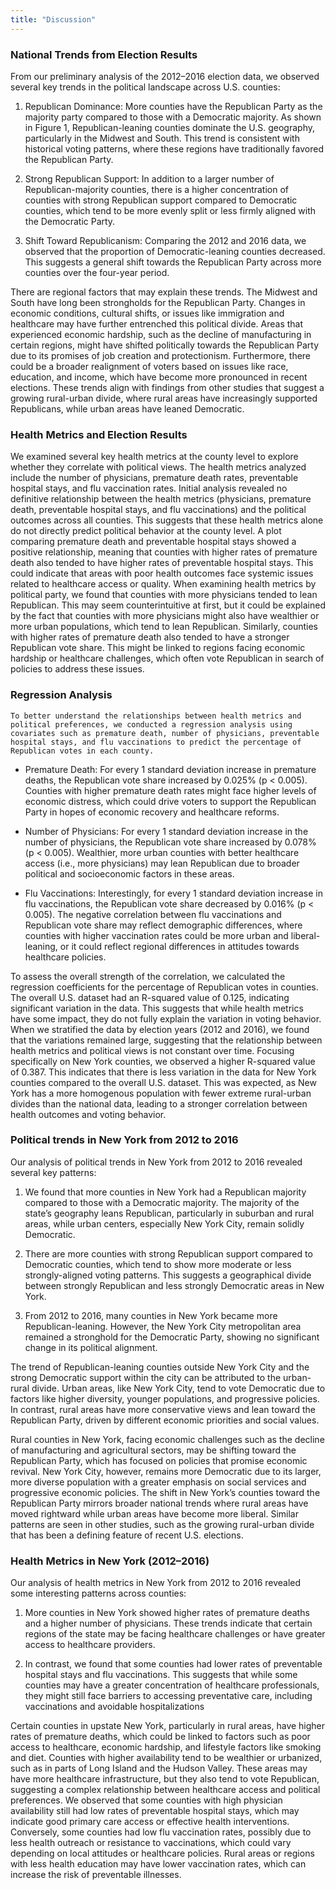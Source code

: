 ```yaml
---
title: "Discussion"
---
```


### National Trends from Election Results

  From our preliminary analysis of the 2012–2016 election data, we observed several key trends in the political landscape across U.S. counties:
  
1.	Republican Dominance: More counties have the Republican Party as the majority party compared to those with a Democratic majority. As shown in Figure 1, Republican-leaning counties dominate the U.S. geography, particularly in the Midwest and South. This trend is consistent with historical voting patterns, where these regions have traditionally favored the Republican Party.

2.	Strong Republican Support: In addition to a larger number of Republican-majority counties, there is a higher concentration of counties with strong Republican support compared to Democratic counties, which tend to be more evenly split or less firmly aligned with the Democratic Party.

3.	Shift Toward Republicanism: Comparing the 2012 and 2016 data, we observed that the proportion of Democratic-leaning counties decreased. This suggests a general shift towards the Republican Party across more counties over the four-year period.

  There are regional factors that may explain these trends. The Midwest and South have long been strongholds for the Republican Party. Changes in economic conditions, cultural shifts, or issues like immigration and healthcare may have further entrenched this political divide. Areas that experienced economic hardship, such as the decline of manufacturing in certain regions, might have shifted politically towards the Republican Party due to its promises of job creation and protectionism. Furthermore, there could be a broader realignment of voters based on issues like race, education, and income, which have become more pronounced in recent elections. These trends align with findings from other studies that suggest a growing rural-urban divide, where rural areas have increasingly supported Republicans, while urban areas have leaned Democratic.

### Health Metrics and Election Results

  We examined several key health metrics at the county level to explore whether they correlate with political views. The health metrics analyzed include the number of physicians, premature death rates, preventable hospital stays, and flu vaccination rates. Initial analysis revealed no definitive relationship between the health metrics (physicians, premature death, preventable hospital stays, and flu vaccinations) and the political outcomes across all counties. This suggests that these health metrics alone do not directly predict political behavior at the county level. A plot comparing premature death and preventable hospital stays showed a positive relationship, meaning that counties with higher rates of premature death also tended to have higher rates of preventable hospital stays. This could indicate that areas with poor health outcomes face systemic issues related to healthcare access or quality. 
  When examining health metrics by political party, we found that counties with more physicians tended to lean Republican. This may seem counterintuitive at first, but it could be explained by the fact that counties with more physicians might also have wealthier or more urban populations, which tend to lean Republican. Similarly, counties with higher rates of premature death also tended to have a stronger Republican vote share. This might be linked to regions facing economic hardship or healthcare challenges, which often vote Republican in search of policies to address these issues.
  
### Regression Analysis

	To better understand the relationships between health metrics and political preferences, we conducted a regression analysis using covariates such as premature death, number of physicians, preventable hospital stays, and flu vaccinations to predict the percentage of Republican votes in each county.

-	Premature Death: For every 1 standard deviation increase in premature deaths, the Republican vote share increased by 0.025% (p < 0.005). Counties with higher premature death rates might face higher levels of economic distress, which could drive voters to support the Republican Party in hopes of economic recovery and healthcare reforms.

-	Number of Physicians: For every 1 standard deviation increase in the number of physicians, the Republican vote share increased by 0.078% (p < 0.005). Wealthier, more urban counties with better healthcare access (i.e., more physicians) may lean Republican due to broader political and socioeconomic factors in these areas.

-	Flu Vaccinations: Interestingly, for every 1 standard deviation increase in flu vaccinations, the Republican vote share decreased by 0.016% (p < 0.005). The negative correlation between flu vaccinations and Republican vote share may reflect demographic differences, where counties with higher vaccination rates could be more urban and liberal-leaning, or it could reflect regional differences in attitudes towards healthcare policies.

  To assess the overall strength of the correlation, we calculated the regression coefficients for the percentage of Republican votes in counties. The overall U.S. dataset had an R-squared value of 0.125, indicating significant variation in the data. This suggests that while health metrics have some impact, they do not fully explain the variation in voting behavior. When we stratified the data by election years (2012 and 2016), we found that the variations remained large, suggesting that the relationship between health metrics and political views is not constant over time. Focusing specifically on New York counties, we observed a higher R-squared value of 0.387. This indicates that there is less variation in the data for New York counties compared to the overall U.S. dataset. This was expected, as New York has a more homogenous population with fewer extreme rural-urban divides than the national data, leading to a stronger correlation between health outcomes and voting behavior.

### Political trends in New York from 2012 to 2016

Our analysis of political trends in New York from 2012 to 2016 revealed several key patterns: 

1.	We found that more counties in New York had a Republican majority compared to those with a Democratic majority. The majority of the state’s geography leans Republican, particularly in suburban and rural areas, while urban centers, especially New York City, remain solidly Democratic.

2.	There are more counties with strong Republican support compared to Democratic counties, which tend to show more moderate or less strongly-aligned voting patterns. This suggests a geographical divide between strongly Republican and less strongly Democratic areas in New York.

3.	From 2012 to 2016, many counties in New York became more Republican-leaning. However, the New York City metropolitan area remained a stronghold for the Democratic Party, showing no significant change in its political alignment.

The trend of Republican-leaning counties outside New York City and the strong Democratic support within the city can be attributed to the urban-rural divide. Urban areas, like New York City, tend to vote Democratic due to factors like higher diversity, younger populations, and progressive policies. In contrast, rural areas have more conservative views and lean toward the Republican Party, driven by different economic priorities and social values.

Rural counties in New York, facing economic challenges such as the decline of manufacturing and agricultural sectors, may be shifting toward the Republican Party, which has focused on policies that promise economic revival. New York City, however, remains more Democratic due to its larger, more diverse population with a greater emphasis on social services and progressive economic policies.
The shift in New York's counties toward the Republican Party mirrors broader national trends where rural areas have moved rightward while urban areas have become more liberal. Similar patterns are seen in other studies, such as the growing rural-urban divide that has been a defining feature of recent U.S. elections.

### Health Metrics in New York (2012–2016)

Our analysis of health metrics in New York from 2012 to 2016 revealed some interesting patterns across counties:

1.	More counties in New York showed higher rates of premature deaths and a higher number of physicians. These trends indicate that certain regions of the state may be facing healthcare challenges or have greater access to healthcare providers.

2.	In contrast, we found that some counties had lower rates of preventable hospital stays and flu vaccinations. This suggests that while some counties may have a greater concentration of healthcare professionals, they might still face barriers to accessing preventative care, including vaccinations and avoidable hospitalizations

Certain counties in upstate New York, particularly in rural areas, have higher rates of premature deaths, which could be linked to factors such as poor access to healthcare, economic hardship, and lifestyle factors like smoking and diet. Counties with higher availability tend to be wealthier or urbanized, such as in parts of Long Island and the Hudson Valley. These areas may have more healthcare infrastructure, but they also tend to vote Republican, suggesting a complex relationship between healthcare access and political preferences. We observed that some counties with high physician availability still had low rates of preventable hospital stays, which may indicate good primary care access or effective health interventions. Conversely, some counties had low flu vaccination rates, possibly due to less health outreach or resistance to vaccinations, which could vary depending on local attitudes or healthcare policies. Rural areas or regions with less health education may have lower vaccination rates, which can increase the risk of preventable illnesses.
